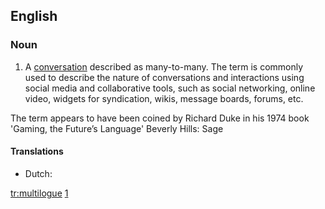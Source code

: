 ==English==

{{rfe|lang=en}}

{{rfp|lang=en}}

===Noun===
{{en-noun}}

# A [[conversation]] described as many-to-many. The term is commonly used to describe the nature of conversations and interactions using social media and collaborative tools, such as social networking, online video, widgets for syndication, wikis, message boards, forums, etc.
The term appears to have been coined by Richard Duke in his 1974 book 'Gaming, the Future’s Language' Beverly Hills: Sage

====Translations====
{{trans-top|many-to-many conversation}}
* Dutch: {{t|nl|multiloog|m}}
{{trans-mid}}
{{trans-bottom}}

[[tr:multilogue]]
[http://www.multilogue.net]